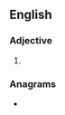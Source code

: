 {{also|upbeat}}
==English==

===Adjective===
{{head|en|adjective}}

# {{alternative spelling of|upbeat|lang=en}}

===Anagrams===
* {{anagrams|en|a=abeptu|beat up|beat-up}}